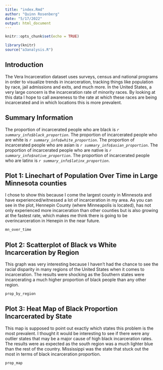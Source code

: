 ```yaml
---
title: "index.Rmd"
author: "Quinn Rosenberg"
date: "5/17/2022"
output: html_document
---
```


```r
knitr::opts_chunk$set(echo = TRUE)
```

```r
library(knitr)
source("a3analysis.R")
```

## Introduction
The Vera Incarceration dataset uses surveys, census and national programs in order to visualize trends in incarceration, tracking things like population by race, jail admissions and exits, and much more. In the United States, a very large concern is the incarceration rate of minority races. By looking at this data I hope to call awareness to the rate at which these races are being incarcerated and in which locations this is more prevalent.


## Summary Information
The proportion of incarcerated people who are black is _`r summary_info$black_proportion`_. The proportion of incarcerated people who are white is _`r summary_info$white_proportion`_. The proportion of incarcerated people who are asian is _`r summary_info$asian_proportion`_. The proportion of incarcerated people who are native is _`r summary_info$native_proportion`_. The proportion of incarcerated people who are latinx is _`r summary_info$latinx_proportion`_.


## Plot 1: Linechart of Population Over Time in Large Minnesota counties
I chose to show this because I come the largest county in Minnesota and have experienced/witnessed a lot of incarceration in my area. As you can see in the plot, Hennepin County (where Minneapolis is located), has not only experienced more incarceration than other counties but is also growing at the fastest rate, which makes me think there is going to be overincarceration in Henepin in the near future.

```r
mn_over_time
```


## Plot 2: Scatterplot of Black vs White Incarceration by Region
This graph was very interesting because I haven't had the chance to see the racial disparity in many regions of the United States when it comes to incarceration. The results were shocking as the Southern states were incarcerating a much higher proportion of black people than any other region. 

```r
prop_by_region
```

## Plot 3: Heat Map of Black Proportion Incarcerated by State
This map is supposed to point out exactly which states this problem is the most prevalent. I thought it would be interesting to see if there were any outlier states that may be a major cause of high black incarceration rates. The results were as expected as the south region was a much lighter blue than the rest of the country. Mississippi was the state that stuck out the most in terms of black incarceration proportion.

```r
prop_map
```


